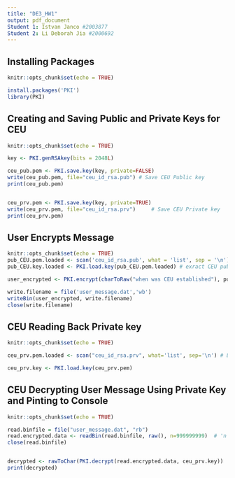 ```yaml
---
title: "DE3_HW1"
output: pdf_document
Student 1: Istvan Janco #2003877
Student 2: Li Deborah Jia #2000692
---
```

## Installing Packages 

```r
knitr::opts_chunk$set(echo = TRUE)

install.packages('PKI')
library(PKI)

```

## Creating and Saving Public and Private Keys for CEU

```r
knitr::opts_chunk$set(echo = TRUE)

key <- PKI.genRSAkey(bits = 2048L)

ceu_pub.pem <- PKI.save.key(key, private=FALSE)
write(ceu_pub.pem, file="ceu_id_rsa.pub") # Save CEU Public key
print(ceu_pub.pem)


ceu_prv.pem <- PKI.save.key(key, private=TRUE)
write(ceu_prv.pem, file="ceu_id_rsa.prv")     # Save CEU Private key
print(ceu_prv.pem)
```


## User Encrypts Message

```r
knitr::opts_chunk$set(echo = TRUE)
pub_CEU.pem.loaded <- scan('ceu_id_rsa.pub', what = 'list', sep = '\n') # Load CEU public key
pub_CEU.key.loaded <- PKI.load.key(pub_CEU.pem.loaded) # exract CEU public key

user_encrypted <- PKI.encrypt(charToRaw("when was CEU established"), pub_CEU.key.loaded) # encode question

write.filename = file('user_message.dat','wb')
writeBin(user_encrypted, write.filename)
close(write.filename)
```

## CEU Reading Back Private key 

```r
knitr::opts_chunk$set(echo = TRUE)

ceu_prv.pem.loaded <- scan("ceu_id_rsa.prv", what='list', sep='\n') # Load

ceu_prv.key <- PKI.load.key(ceu_prv.pem)

```


## CEU Decrypting User Message Using Private Key and Pinting to Console


```r
knitr::opts_chunk$set(echo = TRUE)

read.binfile = file("user_message.dat", "rb")
read.encrypted.data <- readBin(read.binfile, raw(), n=999999999)  # 'n' says how many bytes
close(read.binfile)


decrypted <- rawToChar(PKI.decrypt(read.encrypted.data, ceu_prv.key))
print(decrypted)

```

